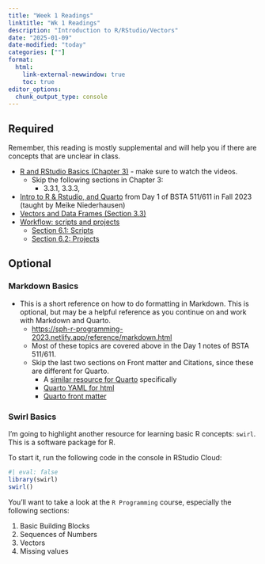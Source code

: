 ```yaml
---
title: "Week 1 Readings"
linktitle: "Wk 1 Readings"
description: "Introduction to R/RStudio/Vectors"
date: "2025-01-09"
date-modified: "today"
categories: [""]
format: 
  html:
    link-external-newwindow: true
    toc: true
editor_options: 
  chunk_output_type: console
---
```


## Required

Remember, this reading is mostly supplemental and will help you if there are concepts that are unclear in class.

- [R and RStudio Basics (Chapter 3)](https://ismayc.github.io/rbasics-book/3-rstudiobasics.html) - make sure to watch the videos.
    * Skip the following sections in Chapter 3:
        * 3.3.1, 3.3.3, 
- [Intro to R & Rstudio, and Quarto](https://niederhausen.github.io/BSTA_511_F23/slides_md/Day01_bsta511_md.html) from Day 1 of BSTA 511/611 in Fall 2023 (taught by Meike Niederhausen)
- [Vectors and Data Frames (Section 3.3)](https://datasciencebook.ca/wrangling.html#data-frames-vectors-and-lists)
- [Workflow: scripts and projects](https://r4ds.hadley.nz/workflow-scripts.html)
    * [Section 6.1: Scripts](https://r4ds.hadley.nz/workflow-scripts.html#scripts)
    * [Section 6.2: Projects](https://r4ds.hadley.nz/workflow-scripts.html#projects)


## Optional 

### Markdown Basics

* This is a short reference on how to do formatting in Markdown. This is optional, but may be a helpful reference as you continue on and work with Markdown and Quarto. 
    * <https://sph-r-programming-2023.netlify.app/reference/markdown.html>
    * Most of these topics are covered above in the Day 1 notes of BSTA 511/611.
    * Skip the last two sections on Front matter and Citations, since these are different for Quarto.
        * A [similar resource for Quarto](https://quarto.org/docs/authoring/markdown-basics.html) specifically
        * [Quarto YAML for html](https://quarto.org/docs/reference/formats/html.html)
        * [Quarto front matter](https://quarto.org/docs/authoring/front-matter.html)


### Swirl Basics

I'm going to highlight another resource for learning basic R concepts: `swirl`. This is a software package for R.

To start it, run the following code in the console in RStudio Cloud:

```r
#| eval: false
library(swirl)
swirl()

```

You'll want to take a look at the `R Programming` course, especially the following sections:

1. Basic Building Blocks
3. Sequences of Numbers
4. Vectors
5. Missing values
